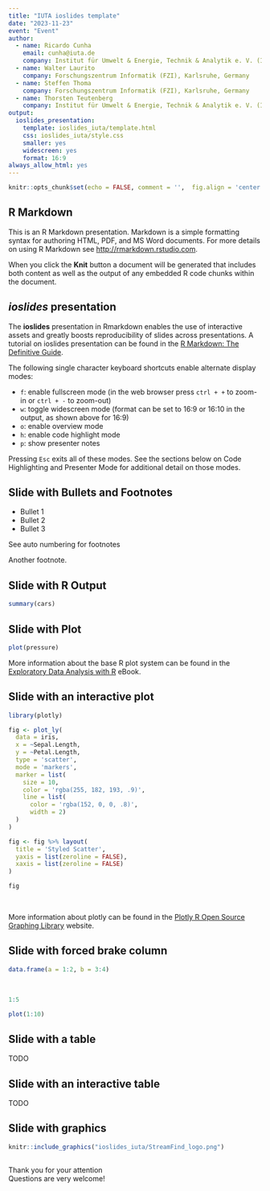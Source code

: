 ```yaml
---
title: "IUTA ioslides template"
date: "2023-11-23"
event: "Event"
author:
  - name: Ricardo Cunha
    email: cunha@iuta.de
    company: Institut für Umwelt & Energie, Technik & Analytik e. V. (IUTA), Duisburg, Germany
  - name: Walter Laurito
    company: Forschungszentrum Informatik (FZI), Karlsruhe, Germany
  - name: Steffen Thoma
    company: Forschungszentrum Informatik (FZI), Karlsruhe, Germany
  - name: Thorsten Teutenberg
    company: Institut für Umwelt & Energie, Technik & Analytik e. V. (IUTA), Duisburg, Germany
output:
  ioslides_presentation:
    template: ioslides_iuta/template.html
    css: ioslides_iuta/style.css
    smaller: yes
    widescreen: yes
    format: 16:9
always_allow_html: yes
---
```


```r
knitr::opts_chunk$set(echo = FALSE, comment = '',  fig.align = 'center', message = FALSE)
```

## R Markdown

This is an R Markdown presentation. Markdown is a simple formatting syntax for authoring HTML, PDF, and MS Word documents. For more details on using R Markdown see <http://rmarkdown.rstudio.com>.

When you click the **Knit** button a document will be generated that includes both content as well as the output of any embedded R code chunks within the document.

## *ioslides* presentation

The **ioslides** presentation in Rmarkdown enables the use of interactive assets and greatly boosts reproducibility of slides across presentations. A tutorial on ioslides presentation can be found in the [R Markdown: The Definitive Guide](https://bookdown.org/yihui/rmarkdown/ioslides-presentation.html).

The following single character keyboard shortcuts enable alternate display modes:

- `f`: enable fullscreen mode (in the web browser press `ctrl + +` to zoom-in or `ctrl + -` to zoom-out)
- `w`: toggle widescreen mode (format can be set to 16:9 or 16:10 in the output, as shown above for 16:9)
- `o`: enable overview mode
- `h`: enable code highlight mode
- `p`: show presenter notes

Pressing `Esc` exits all of these modes. See the sections below on Code Highlighting and Presenter Mode for additional detail on those modes.

## Slide with Bullets and Footnotes

- Bullet 1
- Bullet 2
- Bullet 3

See auto numbering for <footnote content = "The counter is not set back and continues on the next slide.">footnotes</footnote>

Another <footnote content = "The other footnote!">footnote</footnote>.

## Slide with R Output

```r
summary(cars)
```

## Slide with Plot

```r
plot(pressure)
```

More information about the base R plot system can be found in the [Exploratory Data Analysis with R](https://bookdown.org/rdpeng/exdata/the-base-plotting-system-1.html) eBook.

## Slide with an interactive plot

```r
library(plotly)

fig <- plot_ly(
  data = iris,
  x = ~Sepal.Length,
  y = ~Petal.Length,
  type = 'scatter',
  mode = 'markers',
  marker = list(
    size = 10,
    color = 'rgba(255, 182, 193, .9)',
    line = list(
      color = 'rgba(152, 0, 0, .8)',
      width = 2)
  )
)

fig <- fig %>% layout(
  title = 'Styled Scatter',
  yaxis = list(zeroline = FALSE),
  xaxis = list(zeroline = FALSE)
)

fig
```

<br>

More information about plotly can be found in the [Plotly R Open Source Graphing Library](https://plotly.com/r/) website.

## Slide with forced brake column {.flexbox .vcenter}

<div class="columns-2">

```r
data.frame(a = 1:2, b = 3:4)
```

<br>

```r
1:5
```

<p class="forceBreak"></p>

```r
plot(1:10)
```

</div>

## Slide with a table

TODO


## Slide with an interactive table

TODO


## Slide with graphics

```r
knitr::include_graphics("ioslides_iuta/StreamFind_logo.png")
```

## {#thank-you .flexbox .vcenter}

Thank you for your attention  
Questions are very welcome!

